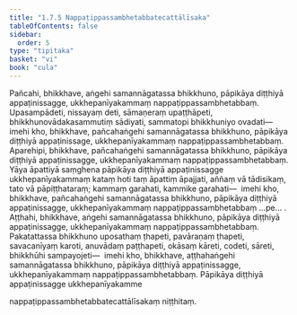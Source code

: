 ```yaml
---
title: "1.7.5 Nappaṭippassambhetabbatecattālīsaka"
tableOfContents: false
sidebar:
  order: 5
type: "tipitaka"
basket: "vi"
book: "cula"
---
```



<DynamicBreadcrumb />

<Division number="72" book="cula" e="ch" v="4" p="76">

<Paragraph number="325" book="cula">
Pañcahi, bhikkhave, aṅgehi samannāgatassa bhikkhuno, pāpikāya diṭṭhiyā appaṭinissagge, ukkhepanīyakammaṃ nappaṭippassambhetabbaṃ. Upasampādeti, nissayaṃ deti, sāmaṇeraṃ upaṭṭhāpeti, bhikkhunovādakasammutiṃ sādiyati, sammatopi bhikkhuniyo ovadati—  imehi kho, bhikkhave, pañcahaṅgehi samannāgatassa bhikkhuno, pāpikāya diṭṭhiyā appaṭinissage, ukkhepanīyakammaṃ nappaṭippassambhetabbaṃ.
</Paragraph>

<Paragraph number="326" book="cula">
Aparehipi, bhikkhave, pañcahaṅgehi samannāgatassa bhikkhuno, pāpikāya diṭṭhiyā appaṭinissagge, ukkhepanīyakammaṃ nappaṭippassambhetabbaṃ. Yāya āpattiyā saṃghena pāpikāya diṭṭhiyā appaṭinissagge ukkhepanīyakammaṃ kataṃ hoti taṃ āpattiṃ āpajjati, aññaṃ vā tādisikaṃ, tato vā pāpiṭṭhataraṃ; kammaṃ garahati, kammike garahati—  imehi kho, bhikkhave, pañcahaṅgehi samannāgatassa bhikkhuno, pāpikāya diṭṭhiyā appaṭinissagge, ukkhepanīyakammaṃ nappaṭippassambhetabbaṃ …pe… .
</Paragraph>

<Paragraph number="327" book="cula">
Aṭṭhahi, bhikkhave, aṅgehi samannāgatassa bhikkhuno, pāpikāya diṭṭhiyā appaṭinissagge, ukkhepanīyakammaṃ nappaṭippassambhetabbaṃ. Pakatattassa bhikkhuno uposathaṃ ṭhapeti, pavāraṇaṃ ṭhapeti, savacanīyaṃ karoti, anuvādaṃ paṭṭhapeti, okāsaṃ kāreti, codeti, sāreti, bhikkhūhi sampayojeti—  imehi kho, bhikkhave, aṭṭhahaṅgehi samannāgatassa bhikkhuno, pāpikāya diṭṭhiyā appaṭinissagge, ukkhepanīyakammaṃ nappaṭippassambhetabbaṃ.

</Paragraph>
</Division>

<Paragraph number="328" book="cula">
Pāpikāya diṭṭhiyā appaṭinissagge ukkhepanīyakamme

  
nappaṭippassambhetabbatecattālīsakaṃ niṭṭhitaṃ.
</Paragraph>